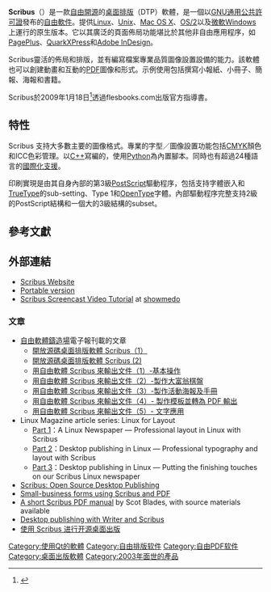 {{更新|time=2019-01-18T03:17:09+00:00}}
{{NoteTA|G1=IT|G2=FL}}
{{Infobox Software
|  name = Scribus
|  logo = Scribus logo.svg
|  logo size = 60px
|  screenshot = Scribus 1.4.6 on Linux Mint 18.png
|  screenshot size = 250px
|  caption = 在Linux Mint 18上執行Scribus 1.4.6
|  developer = Scribus團隊
|  programming language = [[C++|C++]]
|  released = {{Start date and age|2003|06|26}}
|  latest_release_version = 1.4.8
|  latest_release_date = {{Release date and age|2019|03|06}}
|  latest_preview_version = 1.5.8
|  latest_preview_date = {{Release date and age|2022|01|24}}
|  operating_system = [[跨平台|跨平台]]
|  language = 多語言
|  status = 活躍
|  genre = [[桌面出版|桌面出版]]
|  license = [[GNU通用公共許可證|GNU通用公共許可證]]、[[MIT授權條款|MIT授權條款]]、[[BSD授權條款|BSD授權條款]]、[[公有領域|公有領域]]
|  website = {{URL|https://www.scribus.net/}}
}}

'''Scribus'''（{{IPAc-en|ˈ|s|k|r|aɪ|b|ə|s}}）是一款[[自由及開放原始碼軟體|自由開源]]的[[桌面排版|桌面排版]]（DTP）軟體，是一個以[[GNU通用公共許可證|GNU通用公共許可證]]發布的[[自由軟件|自由軟件]]。提供[[Linux|Linux]]、[[Unix|Unix]]、[[Mac_OS_X|Mac OS X]]、[[OS/2|OS/2]]以及[[微軟|微軟]][[Microsoft_Windows|Windows]]上運行的原生版本。它以其廣泛的頁面佈局功能堪比於其他非自由應用程序，如[[PagePlus|PagePlus]]、[[QuarkXPress|QuarkXPress]]和[[Adobe_InDesign|Adobe InDesign]]。

Scribus靈活的佈局和排版，並有編寫檔案專業品質圖像設置設備的能力。該軟體也可以創建動畫和互動的[[PDF|PDF]]圖像和形式。示例使用包括撰寫小報紙、小冊子、簡報、海報和書籍。

Scribus於2009年1月18日<ref>{{Cite web |url=http://www.flesbooks.com/scribus1.3manual/ |title=FLES Books - Details - Release Date |accessdate=2009-05-06 |archive-date=2009-01-22 |archive-url=https://web.archive.org/web/20090122093827/http://www.flesbooks.com/scribus1.3manual/ |dead-url=yes }}</ref>透過flesbooks.com出版官方指導書。

== 特性 ==
Scribus 支持大多數主要的圖像格式。專業的字型／圖像設置功能包括[[CMYK|CMYK]]顏色和ICC色彩管理。以[[C++|C++]]寫編的，使用[[Python|Python]]為內置腳本。同時也有超過24種語言的[[國際化|國際化支援]]。

印刷實現是由其自身內部的第3級[[PostScript|PostScript]]驅動程序，包括支持字體嵌入和[[TrueType|TrueType]]的sub-setting、Type 1和[[OpenType|OpenType]]字體。內部驅動程序完整支持2級的PostScript結構和一個大的3級結構的subset。

== 參考文獻 ==
{{Reflist}}
{{Wikibooks|Scribus}}

== 外部連結 ==
* [http://www.scribus.net/ Scribus Website]{{Wayback|url=http://www.scribus.net/ |date=20100209202159 }}
* [https://archive.is/20060513141230/http://www.quate.net/newsnet/read.php?id=31 Portable version]
* [https://web.archive.org/web/20090410050307/http://showmedo.com/videos/series?name=NfUrduNov Scribus Screencast Video Tutorial] at [[showmedo|showmedo]]

=== 文章 ===
* [[自由軟體鑄造場|自由軟體鑄造場]]電子報刊載的文章
** [https://web.archive.org/web/20160305205658/http://www.openfoundry.org/tw/foss-programs/2139 開放源碼桌面排版軟體 Scribus（1）]
** [https://web.archive.org/web/20160306041905/http://www.openfoundry.org/tw/foss-programs/2228 開放源碼桌面排版軟體 Scribus (2)]
** [https://web.archive.org/web/20121224120614/http://www.openfoundry.org/tw/foss-programs/8160--scribus-1- 用自由軟體 Scribus 來輸出文件（1）-基本操作]
** [https://web.archive.org/web/20140714104819/http://www.openfoundry.org/tw/foss-programs/8179--scribus-2- 用自由軟體 Scribus 來輸出文件（2）-製作大富翁棋盤]
** [https://web.archive.org/web/20110125175029/http://www.openfoundry.org/tw/foss-programs/8211--scribus-3-poster-and-manual- 用自由軟體 Scribus 來輸出文件（3）-製作活動海報及手冊]
** [https://web.archive.org/web/20130801125133/http://www.openfoundry.org/tw/foss-programs/8231--scribus-4- 用自由軟體 Scribus 來輸出文件（4）- 製作模板並轉為 PDF 輸出]
** [https://web.archive.org/web/20111015081850/http://www.openfoundry.org/tw/foss-programs/8262--scribus-5-textadvanced 用自由軟體 Scribus 來輸出文件（5）- 文字應用]
* Linux Magazine article series: Linux for Layout
** [https://web.archive.org/web/20080216084807/http://w3.linux-magazine.com/issue/49/Linux_for_Layout_Part_1_Scribus.pdf Part 1]：A Linux Newspaper — Professional layout in Linux with Scribus
** [https://web.archive.org/web/20070928081058/http://w3.linux-magazine.com/issue/50/Linux_for_Layout_Part_2_Scribus.pdf Part 2]：Desktop publishing in Linux — Professional typography and layout with Scribus
** [https://web.archive.org/web/20080216084756/http://w3.linux-magazine.com/issue/51/Linux_for_Layout_Part_3_Preparing_for_Press.pdf Part 3]：Desktop publishing in Linux — Putting the finishing touches on our Scribus Linux newspaper
* [http://www.linuxdevcenter.com/pub/a/linux/2004/09/02/scribus.html?page=1 Scribus: Open Source Desktop Publishing]{{Wayback|url=http://www.linuxdevcenter.com/pub/a/linux/2004/09/02/scribus.html?page=1 |date=20100503175911 }}
* [https://web.archive.org/web/20090511094938/http://www.linux.com/feature/113983 Small-business forms using Scribus and PDF]
* [https://web.archive.org/web/20081101210526/http://www.scotsworld.net/Downloads.html A short Scribus PDF manual] by Scot Blades, with source materials available
* [https://web.archive.org/web/20090421081837/http://www.linux.com/feature/52351 Desktop publishing with Writer and Scribus]
* [https://www.ibm.com/developerworks/cn/opensource/os-scribus/index.html 使用 Scribus 进行开源桌面出版]{{Wayback|url=https://www.ibm.com/developerworks/cn/opensource/os-scribus/index.html |date=20170918021155 }}

{{主要桌面出版软件}}
{{PDF readers}}
{{Authority control}}

[[Category:使用Qt的軟體|Category:使用Qt的軟體]]
[[Category:自由排版软件|Category:自由排版软件]]
[[Category:自由PDF软件|Category:自由PDF软件]]
[[Category:桌面出版軟體|Category:桌面出版軟體]]
[[Category:2003年面世的產品|Category:2003年面世的產品]]